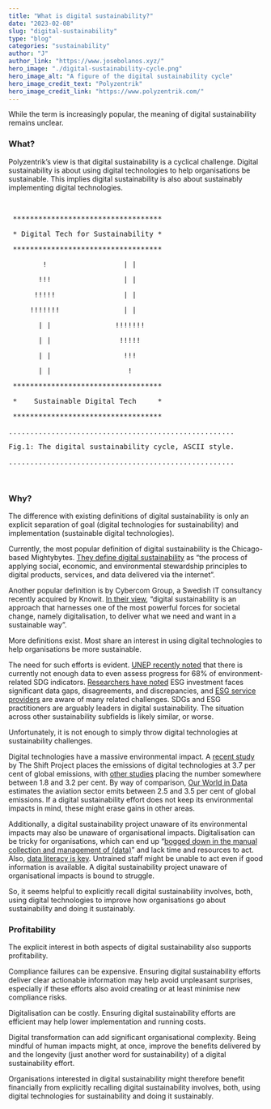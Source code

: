 ```yaml
---
title: "What is digital sustainability?"
date: "2023-02-08"
slug: "digital-sustainability"
type: "blog"
categories: "sustainability"
author: "J"
author_link: "https://www.josebolanos.xyz/"
hero_image: "./digital-sustainability-cycle.png"
hero_image_alt: "A figure of the digital sustainability cycle"
hero_image_credit_text: "Polyzentrik"
hero_image_credit_link: "https://www.polyzentrik.com/"
---
```


While the term is increasingly popular, the meaning of digital sustainability remains unclear.

### What?
Polyzentrik’s view is that digital sustainability is a cyclical challenge. Digital sustainability is about using digital technologies to help organisations be sustainable. This implies digital sustainability is also about sustainably implementing digital technologies.

<div className="ascii small">
<br />
<pre> *********************************** </pre>
<pre> * Digital Tech for Sustainability * </pre>
<pre> *********************************** </pre>
<pre>        !                  | |       </pre>
<pre>       !!!                 | |       </pre>
<pre>      !!!!!                | |       </pre>
<pre>     !!!!!!!               | |       </pre>
<pre>       | |               !!!!!!!     </pre>
<pre>       | |                !!!!!      </pre>
<pre>       | |                 !!!       </pre>
<pre>       | |                  !        </pre>
<pre> *********************************** </pre>
<pre> *    Sustainable Digital Tech     * </pre>
<pre> *********************************** </pre>
<pre>.....................................................</pre>
<pre>Fig.1: The digital sustainability cycle, ASCII style.</pre>
<pre>.....................................................</pre>
</div>
<br />

### Why?
The difference with existing definitions of digital sustainability is only an explicit separation of goal (digital technologies for sustainability) and implementation (sustainable digital technologies).

Currently, the most popular definition of digital sustainability is the Chicago-based Mightybytes. [They define digital sustainability](https://www.mightybytes.com/blog/digital-sustainability-how-to-get-started-today/) as “the process of applying social, economic, and environmental stewardship principles to digital products, services, and data delivered via the internet”. 

Another popular definition is by Cybercom Group, a Swedish IT consultancy recently acquired by Knowit. [In their view](https://static1.squarespace.com/static/59dc930532601e9d148e3c25/t/5a2c97b5e4966be66fae2716/1512871882345/Cybercom-Digital-Sustianability-full+report.pdf), “digital sustainability is an approach that harnesses one of the most powerful forces for societal change, namely digitalisation, to deliver what we need and want in a sustainable way”.

More definitions exist. Most share an interest in using digital technologies to help organisations be more sustainable.

The need for such efforts is evident. [UNEP recently noted](https://www.unep.org/resources/report/measuring-progress-towards-achieving-environmental-dimension-sdgs) that there is currently not enough data to even assess progress for 68% of environment-related SDG indicators. [Researchers have noted](https://papers.ssrn.com/sol3/papers.cfm?abstract_id=3420297) ESG investment faces significant data gaps, disagreements, and discrepancies, and [ESG service providers](https://kpmg.com/xx/en/home/insights/2021/10/closing-the-disconnect-in-esg-data.html) are aware of many related challenges. SDGs and ESG practitioners are arguably leaders in digital sustainability. The situation across other sustainability subfields is likely similar, or worse.

Unfortunately, it is not enough to simply throw digital technologies at sustainability challenges. 

Digital technologies have a massive environmental impact. A [recent study](https://theshiftproject.org/wp-content/uploads/2019/03/Lean-ICT-Report_The-Shift-Project_2019.pdf) by The Shift Project places the emissions of digital technologies at 3.7 per cent of global emissions, with [other studies](https://en.reset.org/our-digital-carbon-footprint-environmental-impact-living-life-online-12272019/) placing the number somewhere between 1.8 and 3.2 per cent. By way of comparison, [Our World in Data](https://ourworldindata.org/co2-emissions-from-aviation) estimates the aviation sector emits between 2.5 and 3.5 per cent of global emissions. If a digital sustainability effort does not keep its environmental impacts in mind, these might erase gains in other areas.

Additionally, a digital sustainability project unaware of its environmental impacts may also be unaware of organisational impacts. Digitalisation can be tricky for organisations, which can end up “[bogged down in the manual collection and management of (data)](https://www.thomsonreuters.com/en-us/posts/news-and-media/esg-data-management/)” and lack time and resources to act. Also, [data literacy is key](https://www.qlik.com/us/bi/-/media/08F37D711A58406E83BA8418EB1D58C9.ashx). Untrained staff might be unable to act even if good information is available. A digital sustainability project unaware of organisational impacts is bound to struggle.

So, it seems helpful to explicitly recall digital sustainability involves, both, using digital technologies to improve how organisations go about sustainability and doing it sustainably.

### Profitability

The explicit interest in both aspects of digital sustainability also supports profitability.

Compliance failures can be expensive. Ensuring digital sustainability efforts deliver clear actionable information may help avoid unpleasant surprises, especially if these efforts also avoid creating or at least minimise new compliance risks.

Digitalisation can be costly. Ensuring digital sustainability efforts are efficient may help lower implementation and running costs.

Digital transformation can add significant organisational complexity. Being mindful of human impacts might, at once, improve the benefits delivered by and the longevity (just another word for sustainability) of a digital sustainability effort.

Organisations interested in digital sustainability might therefore benefit financially from explicitly recalling digital sustainability involves, both, using digital technologies for sustainability and doing it sustainably.
